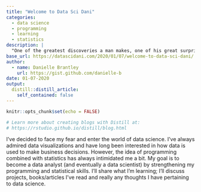 ```yaml
---
title: "Welcome to Data Sci Dani"
categories:
  - data science
  - programming
  - learning
  - statistics
description: |
  "One of the greatest discoveries a man makes, one of his great surprises, is to find he can do what he was afraid he couldn’t do."— Henry Ford
base_url: https://datascidani.com/2020/01/07/welcome-to-data-sci-dani/
author:
  - name: Danielle Brantley
    url: https://gist.github.com/danielle-b
date: 01-07-2020
output:
  distill::distill_article:
    self_contained: false
---
```


```r
knitr::opts_chunk$set(echo = FALSE)

# Learn more about creating blogs with Distill at:
# https://rstudio.github.io/distill/blog.html

```
I’ve decided to face my fear and enter the world of data science. I’ve always admired data visualizations and have long been interested in how data is used to make business decisions. However, the idea of programming combined with statistics has always intimidated me a bit. My goal is to become a data analyst (and eventually a data scientist) by strengthening my programming and statistical skills. I’ll share what I’m learning; I’ll discuss projects, books/articles I’ve read and really any thoughts I have pertaining to data science.


